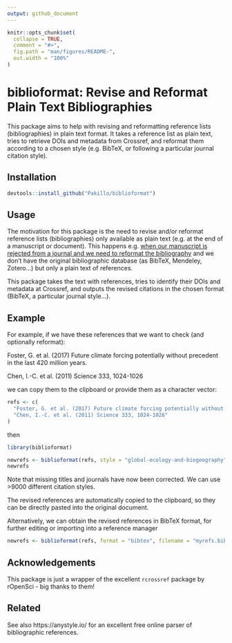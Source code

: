 ```yaml
---
output: github_document
---
```


```r
knitr::opts_chunk$set(
  collapse = TRUE,
  comment = "#>",
  fig.path = "man/figures/README-",
  out.width = "100%"
)
```

# biblioformat: Revise and Reformat Plain Text Bibliographies

This package aims to help with revising and reformatting reference lists (bibliographies) in plain text format. It takes a reference list as plain text, tries to retrieve DOIs and metadata from Crossref, and reformat them according to a chosen style (e.g. BibTeX, or following a particular journal citation style).

## Installation

``` r
devtools::install_github("Pakillo/biblioformat")
```

## Usage

The motivation for this package is the need to revise and/or reformat reference lists (bibliographies) only available as plain text (e.g. at the end of a manuscript or document). This happens e.g. [when our manuscript is rejected from a journal and we need to reformat the bibliography](https://twitter.com/ManuSaunders/status/920441120638697472) and we don't have the original bibliographic database (as BibTeX, Mendeley, Zotero...) but only a plain text of references. 

This package takes the text with references, tries to identify their DOIs and metadata at Crossref, and outputs the revised citations in the chosen format (BibTeX, a particular journal style...).


## Example

For example, if we have these references that we want to check (and optionally reformat):

Foster, G. et al. (2017) Future climate forcing potentially without precedent in the last 420 million years. 

Chen, I.-C. et al. (2011) Science 333, 1024-1026 

we can copy them to the clipboard or provide them as a character vector:

```r
refs <- c(
  "Foster, G. et al. (2017) Future climate forcing potentially without precedent in the last 420 million years.",
  "Chen, I.-C. et al. (2011) Science 333, 1024-1026"
)
```


then 

```r
library(biblioformat)

newrefs <- biblioformat(refs, style = "global-ecology-and-biogeography")
newrefs
```

Note that missing titles and journals have now been corrected. We can use >9000 different citation styles.

The revised references are automatically copied to the clipboard, so they can be directly pasted into the original document. 

Alternatively, we can obtain the revised references in BibTeX format, for further editing or importing into a reference manager

```r
newrefs <- biblioformat(refs, format = "bibtex", filename = "myrefs.bib")
```


## Acknowledgements

This package is just a wrapper of the excellent `rcrossref` package by rOpenSci - big thanks to them! 


## Related

See also https://anystyle.io/ for an excellent free online parser of bibliographic references.



